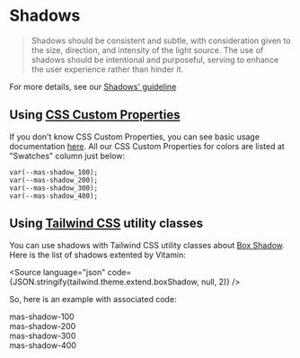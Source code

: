 
<Meta title="Guidelines / Shadows" />

# Shadows

> Shadows should be consistent and subtle, with consideration given to the size, direction, and intensity of the light source. The use of shadows should be intentional and purposeful, serving to enhance the user experience rather than hinder it.

For more details, see our [Shadows' guideline](https://zeroheight.com/9b39bb2a0/p/99c217-shadows/b/30ca23)

## Using [CSS Custom Properties](https://developer.mozilla.org/en-US/docs/Web/CSS/Using_CSS_custom_properties)

If you don't know CSS Custom Properties, you can see basic usage documentation [here](https://developer.mozilla.org/en-US/docs/Web/CSS/Using_CSS_custom_properties#Basic_usage). All our CSS Custom Properties for colors are listed at "Swatches" column just below:

```
var(--mas-shadow_100);
var(--mas-shadow_200);
var(--mas-shadow_300);
var(--mas-shadow_400);
```

## Using [Tailwind CSS](https://tailwindcss.com) utility classes

You can use shadows with Tailwind CSS utility classes about [Box Shadow](https://tailwindcss.com/docs/box-shadow). Here is the list of shadows extented by Vitamin:

<Source language="json" code={JSON.stringify(tailwind.theme.extend.boxShadow, null, 2)} />

So, here is an example with associated code:

<Canvas>
  <div class="mas-flex mas-w-full mas-justify-between">
    <div class="mas-flex mas-shadow-100 mas-rounded-4 mas-p-400 mas-mb-500 mas-items-center mas-content-center">
      <span class="mas-text-center mas-font-semibold mas-text-content-primary">mas-shadow-100</span>
    </div>
    <div class="mas-flex mas-shadow-200 mas-rounded-4 mas-p-400 mas-mb-500 mas-items-center mas-content-center">
      <span class="mas-text-center mas-font-semibold mas-text-content-primary">mas-shadow-200</span>
    </div>
    <div class="mas-flex mas-shadow-300 mas-rounded-4 mas-p-400 mas-mb-500 mas-items-center mas-content-center">
      <span class="mas-text-center mas-font-semibold mas-text-content-primary">mas-shadow-300</span>
    </div>
    <div class="mas-flex mas-shadow-400 mas-rounded-4 mas-p-400 mas-mb-500 mas-items-center mas-content-center">
      <span class="mas-text-center mas-font-semibold mas-text-content-primary">mas-shadow-400</span>
    </div>
  </div>
</Canvas>
